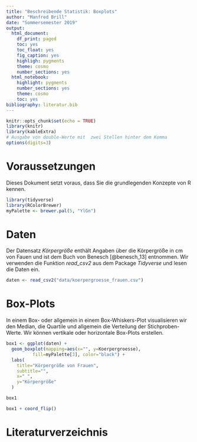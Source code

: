 ```yaml
---
title: "Beschreibende Statistik: Boxplots"
author: "Manfred Brill"
date: "Sommersemester 2019"
output:
  html_document:
    df_print: paged
    toc: yes
    toc_float: yes
    fig_caption: yes
    highligh: pygments
    theme: cosmo
    number_sections: yes
  html_notebook:
    highlight: pygments
    number_sections: yes
    theme: cosmo
    toc: yes
bibliography: literatur.bib 
---
```


```r
knitr::opts_chunk$set(echo = TRUE)
library(knitr)
library(kableExtra)
# Ausgabe von double-Werte mit  zwei Stellen hinter dem Komma
options(digits=3)
```

# Voraussetzungen
Dieses Dokument setzt voraus, dass Sie die grundlegenden Konzepte von R kennen. 

```r
library(tidyverse)
library(RColorBrewer)
myPalette <- brewer.pal(5, "YlGn")
```


# Daten
Der Datensatz *Körpergröße* enthält Angaben über die Körpergröße in cm von Fauen und ist dem Buch von Benesch [@benesch_13] entnommen. Wir verwenden die 
Funktion *read_csv2* aus dem Package *Tidyverse* und lesen die Daten ein.

```r
daten <- read_csv2("data/koerpergroesse_frauen.csv")
```


# Box-Plots
In einem Box- oder allgemein in einem Box-Whiskers-Plot visualisieren
wir den Median, die Quartile und allgemein die Verteilung der Stichproben-Werte. 
Wir können vertikale oder horizontale Box-Plots erstellen.

```r
box1 <- ggplot(daten) + 
  geom_boxplot(mapping=aes(x="", y=Koerpergroesse),  
          fill=myPalette[3], color="black") +
  labs(
    title="Körpergröße von Frauen", 
    subtitle="",    
    x=" ",
    y="Körpergröße"
  ) 

box1

box1 + coord_flip()
```

# Literaturverzeichnis



